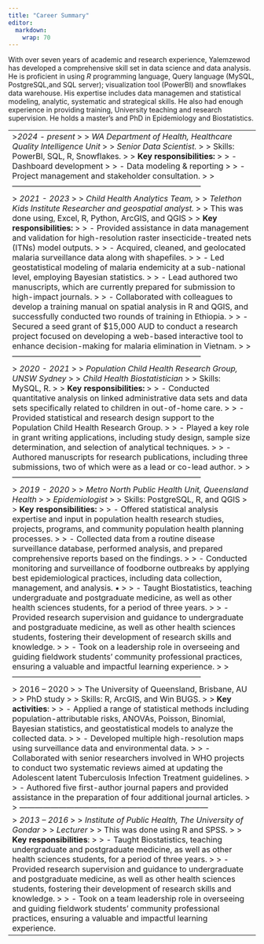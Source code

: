 ---
title: "Career Summary"
editor: 
  markdown: 
    wrap: 70
---

With over seven years of academic and research experience, Yalemzewod
has developed a comprehensive skill set in data science and data
analysis. He is proficient in using *R* programming language, Query
language (MySQL, PostgreSQL,and SQL server); visualization tool
(PowerBI) and snowflakes data warehouse. His expertise includes data
managemen and statistical modeling, analytic, systematic and
strategical skills. He also had enough experience in providing
training, University teaching and research supervision. He holds a
master's and PhD in Epidemiology and Biostatistics.

|                                                                                                                                                                                                                                                                                                                                                                                                                                                                                                                                                                                                                                                                                                                                                                                                                                                                                                                                                                                                                                                                                                                                                                                                                                                                                                                |
|:---------------------------------------------------------------------|
| \>*2024 - present* \> \> *WA Department of Health, Healthcare Quality Intelligence Unit* \> \> *Senior Data Scientist.* \> \> Skills: PowerBI, SQL, R, Snowflakes. \> \> **Key responsibilities:** \> \> - Dashboard development \> \> - Data modeling & reporting \> \> - Project management and stakeholder consultation. \> \> ------------------------------------------------------------------------
| \> *2021 - 2023* \> \> *Child Health Analytics Team,* \> \> *Telethon Kids Institute Researcher and geospatial analyst.* \> \> This was done using, Excel, R, Python, ArcGIS, and QGIS \> \> **Key responsibilities:** \> \> - Provided assistance in data management and validation for high-resolution raster insecticide-treated nets (ITNs) model outputs. \> \> - Acquired, cleaned, and geolocated malaria surveillance data along with shapefiles. \> \> - Led geostatistical modeling of malaria endemicity at a sub-national level, employing Bayesian statistics. \> \> - Lead authored two manuscripts, which are currently prepared for submission to high-impact journals. \> \> - Collaborated with colleagues to develop a training manual on spatial analysis in R and QGIS, and successfully conducted two rounds of training in Ethiopia. \> \> - Secured a seed grant of \$15,000 AUD to conduct a research project focused on developing a web-based interactive tool to enhance decision-making for malaria elimination in Vietnam. \> \> ------------------------------------------------------------------------                                                       |
| \> *2020 - 2021* \> \> *Population Child Health Research Group, UNSW Sydney* \> \> *Child Health Biostatistician* \> \> Skills: MySQL, R. \> \> **Key responsibilities:** \> \> - Conducted quantitative analysis on linked administrative data sets and data sets specifically related to children in out-of-home care. \> \> - Provided statistical and research design support to the Population Child Health Research Group. \> \> - Played a key role in grant writing applications, including study design, sample size determination, and selection of analytical techniques. \> \> - Authored manuscripts for research publications, including three submissions, two of which were as a lead or co-lead author. \> \> ------------------------------------------------------------------------                                                                                                                                                                                                                                                                                                                                                                                                                                                                                            |
| \> *2019 - 2020* \> \> *Metro North Public Health Unit, Queensland Health* \> \> *Epidemiologist* \> \> Skills: PostgreSQL, R, and QGIS \> \> **Key responsibilities:** \> \> - Offered statistical analysis expertise and input in population health research studies, projects, programs, and community population health planning processes. \> \> - Collected data from a routine disease surveillance database, performed analysis, and prepared comprehensive reports based on the findings. \> \> - Conducted monitoring and surveillance of foodborne outbreaks by applying best epidemiological practices, including data collection, management, and analysis. • \> \> - Taught Biostatistics, teaching undergraduate and postgraduate medicine, as well as other health sciences students, for a period of three years. \> \> - Provided research supervision and guidance to undergraduate and postgraduate medicine, as well as other health sciences students, fostering their development of research skills and knowledge. \> \> - Took on a leadership role in overseeing and guiding fieldwork students' community professional practices, ensuring a valuable and impactful learning experience. \> \> ------------------------------------------------------------------------ |
| \> 2016 -- 2020 \> \> The University of Queensland, Brisbane, AU \> \> PhD study \> \> Skills: R, ArcGIS, and Win BUGS. \> \> **Key activities**: \> \> - Applied a range of statistical methods including population-attributable risks, ANOVAs, Poisson, Binomial, Bayesian statistics, and geostatistical models to analyze the collected data. \> \> - Developed multiple high-resolution maps using surveillance data and environmental data. \> \> - Collaborated with senior researchers involved in WHO projects to conduct two systematic reviews aimed at updating the Adolescent latent Tuberculosis Infection Treatment guidelines. \> \> - Authored five first-author journal papers and provided assistance in the preparation of four additional journal articles. \> \> ------------------------------------------------------------------------                                                                                                                                                                                                                                                                                                                                                                                                                                   |
| \> *2013 -- 2016* \> \> *Institute of Public Health, The University of Gondar* \> \> *Lecturer* \> \> This was done using R and SPSS. \> \> **Key responsibilities**: \> \> - Taught Biostatistics, teaching undergraduate and postgraduate medicine, as well as other health sciences students, for a period of three years. \> \> - Provided research supervision and guidance to undergraduate and postgraduate medicine, as well as other health sciences students, fostering their development of research skills and knowledge. \> \> - Took on a team leadership role in overseeing and guiding fieldwork students' community professional practices, ensuring a valuable and impactful learning experience.                                                                                                                                                                                                                                                                                                                                                                                                                                                                                                                                                                                            |
